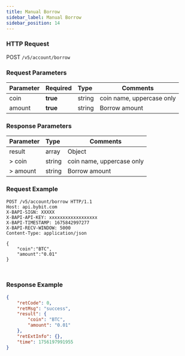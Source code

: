 ```yaml
---
title: Manual Borrow
sidebar_label: Manual Borrow
sidebar_position: 14
---
```


### HTTP Request
POST `/v5/account/borrow`

### Request Parameters
| Parameter | Required | Type | Comments|
|:----- |:-------|:-----|------ |
|coin |**true** |string |coin name, uppercase only|
|amount |**true** |string |Borrow amount|

### Response Parameters
| Parameter | Type | Comments|
|:----- |:-----|----- |
|result |array |Object |
|> coin |string |coin name, uppercase only|
|> amount |string |Borrow amount|

### Request Example
<Tabs groupId="programming-languages">
<TabItem value="http" label="HTTP">

```http
POST /v5/account/borrow HTTP/1.1
Host: api.bybit.com
X-BAPI-SIGN: XXXXX
X-BAPI-API-KEY: xxxxxxxxxxxxxxxxxx
X-BAPI-TIMESTAMP: 1675842997277
X-BAPI-RECV-WINDOW: 5000
Content-Type: application/json

{
    "coin":"BTC",
    "amount":"0.01"
}
```

</TabItem>
<TabItem value="python" label="Python">

```python
```

</TabItem>
<TabItem value="Node" label="Node.js">

```n4js
```

</TabItem>
</Tabs>

### Response Example

```json
{
    "retCode": 0,
    "retMsg": "success",
    "result": {
        "coin": "BTC",
        "amount": "0.01"
    },
    "retExtInfo": {},
    "time": 1756197991955
}
```
